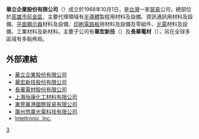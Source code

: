 <gallery>

</gallery>
{{not|華立科技}}
{{Infobox_Company
| company_name = 華立企業股份有限公司
| company_name_en = WahLee Industrial Corp.
| company_logo = [[File:Logo_wahlee.gif|150px]]
| company_type = [[上市公司|上市公司]]
| company_slogan = 前瞻材料，科技領航
| foundation = 1968年10月1日
| location = {{ROC}}<br>[[高雄市|高雄市]][[前金區|前金區]]中正四路235號10樓
| zip_code = 801
| telephone_no = +886 7 216-4311
| key_people = [[董事長|董事長]]：[[張瑞欽|張瑞欽]]
| sales = 
| profit = 
| asset = 
| market_value = 
| num_employees = 
| industry = [[電子通路業|電子通路業]]
| products = 半導體製程用材料及設備、資訊通訊用材料及設備、平面顯示器材料及設備、印刷電路板用材料、設備及零組件、光電材料及設備、工業材料及新材料
| revenue = 
| homepage = http://www.wahlee.com/
| traded_as = {{twse|3010}}<br>（2002年7月22日上市）
}}

'''華立企業股份有限公司'''（{{twse|3010}}）成立於1968年10月1日，是[[台灣|台灣]]一家[[貿易|貿易]]公司，總部位於[[高雄市|高雄市]][[前金區|前金區]]，主要代理領域有[[半導體|半導體]]製程用材料及設備、資訊通訊用材料及設備、[[平面顯示器|平面顯示器]]材料及設備、[[印刷電路板|印刷電路板]]用材料及設備及零組件、[[光電|光電]]材料及設備、工業材料及新材料。主要子公司有'''華宏新技'''（{{twse|8240}}）及'''長華電材'''（{{twse|8070}}），另在全球多區域有多點佈局。

== 外部連結 ==
* [http://www.wahlee.com/ 華立企業股份有限公司] {{Wayback|url=http://www.wahlee.com/ |date=20160219080503 }}
* [http://www.wahhong.com.tw/ 華宏新技股份有限公司] {{Wayback|url=http://www.wahhong.com.tw/ |date=20200217131256 }}
* [http://www.cwei.com.tw/ 長華電材股份有限公司] {{Wayback|url=http://www.cwei.com.tw/ |date=20210421192722 }}
* [http://www.shanghaiyk.com/ 上海怡康化工材料有限公司] {{Wayback|url=http://www.shanghaiyk.com/ |date=20160512062607 }}
* [http://www.raycong.com/ 東莞華港國際貿易有限公司] {{Wayback|url=http://www.raycong.com/ |date=20200922042056 }}
* [http://www.vicornled.com/ 廣州悠廣光電科技有限公司] {{Wayback|url=http://www.vicornled.com/ |date=20160305165100 }}
* [http://www.inteltronicinc.com/ Inteltronic, Inc.] {{Wayback|url=http://www.inteltronicinc.com/ |date=20210126095028 }}
[[Category:臺灣證券交易所上市公司|3]]